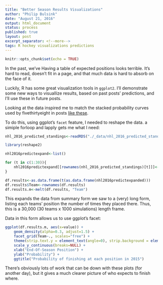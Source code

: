 ```yaml
---
title: "Better Season Results Visualizations"
author: "Philip Bulsink"
date: "August 21, 2016"
output: html_document
status: process
published: true
layout: post
excerpt_separator: <!--more-->
tags: R hockey visualizations predictions
---
```


```r
knitr::opts_chunk$set(echo = TRUE)
```
In the past, we've Having a table of expected positions looks terrible. It's hard to read, doesn't fit in a page, and that much data is hard to absorb on the face of it. 

Luckily, R has some great visualization tools in `ggplot2`. I'll demonstrate some new ways to visuallize results, based on past posts' predictions, and I'll use these in future posts.

<!--more-->

Looking at the data inspired me to match the stacked probability curves used by fivethirtyeight in posts [like these](https://fivethirtyeight.com/features/florida-ohio-democratic-primary-preview/). 

To do this, using ggplot's `facet` feature, I needed to reshape the data. a simiple forloop and lapply gets me what I need:

```r
nhl_2016_predicted_standings<-readRDS("./_data/nhl_2016_predicted_standings.RDS")
```

```r
library(reshape2)

nhl2016predictexpand<-list()

for (t in c(1:30)){
    nhl2016predictexpand[[rownames(nhl_2016_predicted_standings)[t]]]<-unlist(lapply(c(1:30), function(y) rep(y, nhl_2016_predicted_standings[t,y])))
}

df.results<-as.data.frame(t(as.data.frame(nhl2016predictexpanded)))
df.results$Team<-rownames(df.results)
df.results.m<-melt(df.results, "Team")
```

This expands the data from summary form we saw to a (very) long form, listing each teams' position the number of times they placed there. Thus, this is a 30,000 (30 teams x 1000 simulations) length frame.

Data in this form allows us to use ggplot's facet:

```r
ggplot(df.results.m, aes(x=value)) + 
    geom_density(alpha=0.3, adjust=1.5) + 
    facet_grid(Team~., scales="free") + 
    theme(strip.text.y = element_text(angle=0), strip.background = element_blank()) + 
    scale_y_continuous(breaks=NULL) +
    xlab("End-Of-Season Position") +
    ylab("Probability") +
    ggtitle("Probability of finishing at each position in 2015")
```

There's obviously lots of work that can be down with these plots (for another day), but it gives a much clearer picture of who expects to finish where.

